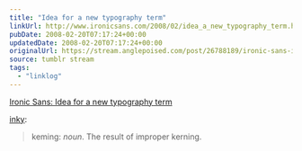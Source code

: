```yaml
---
title: "Idea for a new typography term"
linkUrl: http://www.ironicsans.com/2008/02/idea_a_new_typography_term.html
pubDate: 2008-02-20T07:17:24+00:00
updatedDate: 2008-02-20T07:17:24+00:00
originalUrl: https://stream.anglepoised.com/post/26788189/ironic-sans-idea-for-a-new-typography-term
source: tumblr stream
tags:
  - "linklog"
---
```


[Ironic Sans: Idea for a new typography term][1]

<a href="http://found.boxofjunk.ws/post/26743932">inky</a>:

> keming: <i>noun</i>. The result of improper kerning.

[1]: http://www.ironicsans.com/2008/02/idea_a_new_typography_term.html
